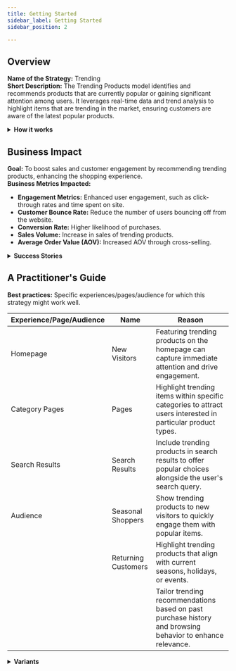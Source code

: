 ```yaml
---
title: Getting Started
sidebar_label: Getting Started
sidebar_position: 2

---
```



## Overview

**Name of the Strategy:** Trending  
**Short Description:** The Trending Products model identifies and recommends products that are currently popular or gaining significant attention among users. It leverages real-time data and trend analysis to highlight items that are trending in the market, ensuring customers are aware of the latest popular products.

<details>
<summary><strong>How it works</strong></summary>
<div>

- **Trend Detection:** Uses time-series analysis, clustering, and sentiment analysis to identify patterns and trends.
- **Scoring and Ranking:** Scores products based on recent sales spikes, increased user engagement, and positive sentiment on social media. The products are then ranked according to their scores.
- **Recommendation Engine:** The top-ranked products are recommended to users through various touch points on the retail website.

**Input Requirements:**
- **Types of Data:**
  - **Sales Data:** Historical and real-time sales figures.
  - **User Interactions:** Clicks, views, add to carts, purchase history.

**Output:** A ranked list of trending products.
</div>
</details>

## Business Impact

**Goal:** To boost sales and customer engagement by recommending trending products, enhancing the shopping experience.  
**Business Metrics Impacted:**
- **Engagement Metrics:** Enhanced user engagement, such as click-through rates and time spent on site.
- **Customer Bounce Rate:** Reduce the number of users bouncing off from the website.
- **Conversion Rate:** Higher likelihood of purchases.
- **Sales Volume:** Increase in sales of trending products.
- **Average Order Value (AOV):** Increased AOV through cross-selling.

<details>
<summary><strong>Success Stories</strong></summary>
<div>

- **Etsy:** Etsy utilizes a Trending Products model to highlight popular and seasonal items on its platform. By analyzing user searches, sales data, and social media trends, Etsy can promote trending products to its users. This has resulted in a noticeable boost in sales during key shopping periods, such as holidays and special events. For example, during the holiday season, Etsy saw a significant increase in sales.
- **Zalando:** Zalando, a leading European fashion retailer, uses the Trending Products model to stay ahead of fashion trends. By analyzing social media trends, customer preferences, and sales data, Zalando highlights trending fashion items on their website. This strategy has helped Zalando achieve a 15% increase in sales of featured trending products and improved overall customer engagement.

</div>
</details>

## A Practitioner's Guide

**Best practices:** Specific experiences/pages/audience for which this strategy might work well.

| Experience/Page/Audience | Name               | Reason                                                                                           |
|--------------------------|--------------------|--------------------------------------------------------------------------------------------------|
| Homepage                 | New Visitors       | Featuring trending products on the homepage can capture immediate attention and drive engagement.|
| Category Pages           | Pages              | Highlight trending items within specific categories to attract users interested in particular product types. |
| Search Results           | Search Results     | Include trending products in search results to offer popular choices alongside the user's search query. |
| Audience                 | Seasonal Shoppers  | Show trending products to new visitors to quickly engage them with popular items.                 |
|                          | Returning Customers| Highlight trending products that align with current seasons, holidays, or events.                |
|                          |                    | Tailor trending recommendations based on past purchase history and browsing behavior to enhance relevance. |

<details>
<summary><strong>Variants</strong></summary>
<div>

| Variant Name                | Parameters                          | Business Rules                                      |
|-----------------------------|-------------------------------------|-----------------------------------------------------|
| Personalized Trending       | User's browsing history, Trending Products | Suggest items which align with the User's interests.|
| Category Specific Trending  | Category, Trending Threshold        | Show Trending products within a specific category   |

</div>
</details>